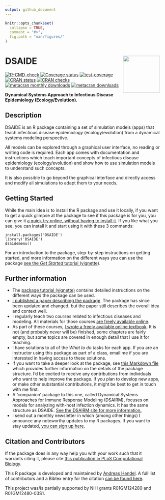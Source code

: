 ```yaml
---
output: github_document
---
```


<!-- README.md is generated from README.Rmd. Please edit that file -->

```r
knitr::opts_chunk$set(
  collapse = TRUE,
  comment = "#>",
  fig.path = "man/figures/"
)
```

# DSAIDE <img src="man/figures/logo.png" align="right" alt="" width="120" />

<!-- badges: start -->
[![R-CMD-check](https://github.com/ahgroup/DSAIDE/workflows/R-CMD-check/badge.svg)](https://github.com/ahgroup/DSAIDE/actions)
[![Coverage status](https://codecov.io/gh/ahgroup/DSAIDE/branch/master/graph/badge.svg?token=OGO3sVEcPD)](https://codecov.io/gh/ahgroup/DSAIDE)
[![test-coverage](https://github.com/ahgroup/DSAIDE/workflows/test-coverage/badge.svg)](https://github.com/ahgroup/DSAIDE/actions)
[![CRAN status](https://www.r-pkg.org/badges/version/DSAIDE)](https://cran.r-project.org/package=DSAIDE)
[![CRAN checks](https://cranchecks.info/badges/summary/DSAIDE)](https://cran.r-project.org/web/checks/check_results_DSAIDE.html)
[![metacran monthly downloads](https://cranlogs.r-pkg.org/badges/DSAIDE)](https://cran.r-project.org/package=DSAIDE)
[![metacran downloads](https://cranlogs.r-pkg.org/badges/grand-total/DSAIDE?color=ff69b4)](https://cran.r-project.org/package=DSAIDE)
<!-- badges: end -->

**Dynamical Systems Approach to Infectious Disease Epidemiology (Ecology/Evolution).**

## Description
DSAIDE is an R package containing a set of simulation models (apps) that teach infectious disease epidemiology (ecology/evolution) from a dynamical systems modeling perspective. 

All models can be explored through a graphical user interface, no reading or writing code is required. Each app comes with documentation and instructions which teach important concepts of infectious disease epidemiology (ecology/evolution) and show how to use simulation models to understand such concepts. 

It is also possible to go beyond the graphical interface and directly access and modify all simulations to adapt them to your needs.


## Getting Started
While the main idea is to install the R package and use it locally, if you want to get a quick glimpse at the package to see if this package is for you, you can give it [a quick try online, without having to install it](https://shiny.ovpr.uga.edu/DSAIDE/). If you like what you see, you can install it and start using it with these 3 commands:
``` 
install.packages('DSAIDE')
library('DSAIDE')
dsaidemenu()
```
For an introduction to the package, step-by-step instructions on getting started, and more information on the different ways you can use the package [see the _Get Started_ tutorial (vignette)](https://ahgroup.github.io/DSAIDE/articles/DSAIDE.html).


## Further information
* The [package tutorial (vignette)](https://ahgroup.github.io/DSAIDE/articles/DSAIDE.html) contains detailed instructions on the different ways the package can be used.
* [I published a paper describing the package](https://doi.org/10.1371/journal.pcbi.1005642). The package has since been updated and changed, but the paper still describes the overall idea and context well.  
* I regularly teach two courses related to infectious diseases and modeling. All materials for those courses [are freely available online](https://andreashandel.github.io/IDEMAcourse/). 
* As part of these courses, [I wrote a freely available online textbook](https://andreashandel.github.io/IDEMAbook/). It is not (and probably never will be) finished, some chapters are fairly empty, but some topics are covered in enough detail that I use it for teaching. 
* I have solutions to all of the _What to do_ tasks for each app. If you are an instructor using this package as part of a class, email me if you are interested in having access to these solutions.
* If you want to take a deeper look at the package, see [this Markdown file](https://github.com/ahgroup/DSAIDE/blob/master/auxiliary/docsfordevelopers/documentation.md) which provides further information on the details of the package structure. I'd be excited to receive any contributions from individuals who want to help improve the package. If you plan to develop new apps, or make other substantial contributions, it might be best to get in touch with me first.
* A 'companion' package to this one, called Dynamical Systems Approaches for Immune Response Modeling (DSAIRM), focuses on models for analyzing with-host infection dynamics. It has the same structure as DSAIDE. [See the DSAIRM site for more information.](https://ahgroup.github.io/DSAIRM/)
* I send out a monthly newsletter in which (among other things) I announce any noteworthy updates to my R packages. If you want to stay updated, [you can sign up here](https://www.andreashandel.com/susbscribe/).

## Citation and Contributors
If the package does in any way help you with your work such that it warrants citing it, please cite [this publication in PLoS Computational Biology](https://doi.org/10.1371/journal.pcbi.1005642). 

This R package is developed and maintained by [Andreas Handel](https://www.andreashandel.com/). A full list of contributors and a Bibtex entry for the citation [can be found here](https://ahgroup.github.io/DSAIDE/authors.html).

This project was/is partially supported by NIH grants R01GM124280 and R01GM12480-03S1.

